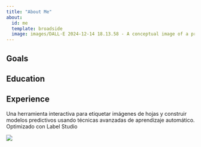 ```yaml
---
title: "About Me"
about:
  id: me
  template: broadside
  image: images/DALL·E 2024-12-14 18.13.58 - A conceptual image of a predictive model in agriculture. The scene features a digital map of farmland with overlaying graphs and data visualizations, .webp
---
```


::: {#me}
## Goals

## Education

## Experience
:::

Una herramienta interactiva para etiquetar imágenes de hojas y construir modelos
predictivos usando técnicas avanzadas de aprendizaje automático. Optimizado con
Label Studio

![](images/192582340-4c9e4401-1fe6-4dbb-95bb-fdbba5493f61 (1).png)
